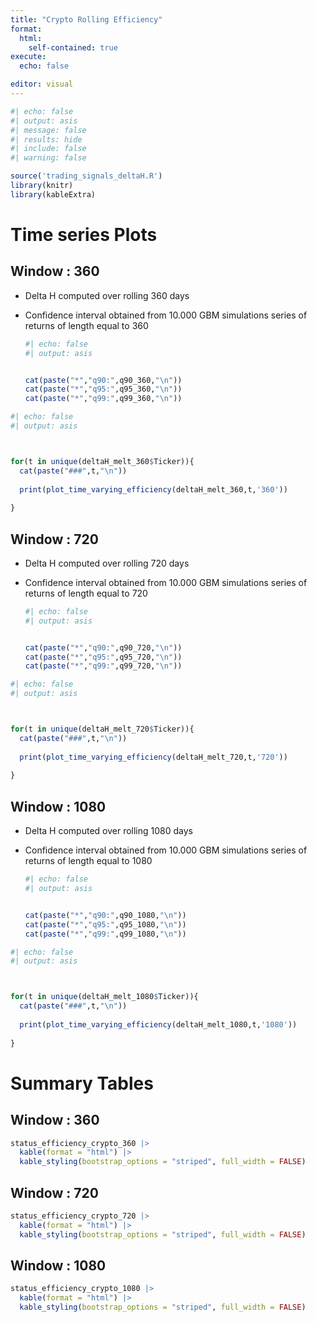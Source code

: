 ```yaml
---
title: "Crypto Rolling Efficiency"
format: 
  html:
    self-contained: true
execute: 
  echo: false

editor: visual
---
```


```r
#| echo: false
#| output: asis
#| message: false
#| results: hide
#| include: false
#| warning: false

source('trading_signals_deltaH.R')
library(knitr)
library(kableExtra)


```

# Time series Plots

## Window : 360

-   Delta H computed over rolling 360 days

-   Confidence interval obtained from 10.000 GBM simulations series of returns of length equal to 360

    ```r
    #| echo: false
    #| output: asis


    cat(paste("*","q90:",q90_360,"\n"))
    cat(paste("*","q95:",q95_360,"\n"))
    cat(paste("*","q99:",q99_360,"\n"))


    ```

```r
#| echo: false
#| output: asis



for(t in unique(deltaH_melt_360$Ticker)){
  cat(paste("###",t,"\n"))
  
  print(plot_time_varying_efficiency(deltaH_melt_360,t,'360'))
  
}


```
## Window : 720

-   Delta H computed over rolling 720 days

-   Confidence interval obtained from 10.000 GBM simulations series of returns of length equal to 720

    ```r
    #| echo: false
    #| output: asis


    cat(paste("*","q90:",q90_720,"\n"))
    cat(paste("*","q95:",q95_720,"\n"))
    cat(paste("*","q99:",q99_720,"\n"))


    ```

```r
#| echo: false
#| output: asis



for(t in unique(deltaH_melt_720$Ticker)){
  cat(paste("###",t,"\n"))
  
  print(plot_time_varying_efficiency(deltaH_melt_720,t,'720'))
  
}


```



## Window : 1080

-   Delta H computed over rolling 1080 days

-   Confidence interval obtained from 10.000 GBM simulations series of returns of length equal to 1080

    ```r
    #| echo: false
    #| output: asis


    cat(paste("*","q90:",q90_1080,"\n"))
    cat(paste("*","q95:",q95_1080,"\n"))
    cat(paste("*","q99:",q99_1080,"\n"))


    ```

```r
#| echo: false
#| output: asis



for(t in unique(deltaH_melt_1080$Ticker)){
  cat(paste("###",t,"\n"))
  
  print(plot_time_varying_efficiency(deltaH_melt_1080,t,'1080'))
  
}


```



# Summary Tables

## Window : 360

```r

status_efficiency_crypto_360 |>
  kable(format = "html") |>
  kable_styling(bootstrap_options = "striped", full_width = FALSE)
```
## Window : 720

```r

status_efficiency_crypto_720 |>
  kable(format = "html") |>
  kable_styling(bootstrap_options = "striped", full_width = FALSE)
```

## Window : 1080

```r

status_efficiency_crypto_1080 |>
  kable(format = "html") |>
  kable_styling(bootstrap_options = "striped", full_width = FALSE)
```

